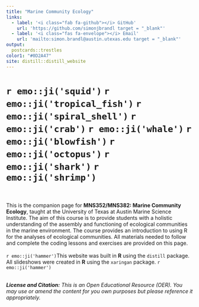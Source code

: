 ```yaml
---
title: "Marine Community Ecology"
links:
  - label: '<i class="fab fa-github"></i> GitHub'
    url: 'https://github.com/simonjbrandl target = "_blank"'
  - label: '<i class="fas fa-envelope"></i> Email'
    url: 'mailto:simon.brandl@austin.utexas.edu target = "_blank"'
output:
  postcards::trestles
color1: "#0D2A47"
site: distill::distill_website
---
```


# `r emo::ji('squid')` `r emo::ji('tropical_fish')` `r emo::ji('spiral_shell')` `r emo::ji('crab')` `r emo::ji('whale')` `r emo::ji('blowfish')` `r emo::ji('octopus')` `r emo::ji('shark')` `r emo::ji('shrimp')`
<br>
<br>
This is the companion page for **MNS352/MNS382: Marine Community Ecology**, taught at the University of Texas at Austin Marine Science Institute. The aim of this course is to provide students with a holistic understanding of the assembly and functioning of ecological communities in the marine environment. The course provides an introduction to using R for the analyses of ecological communities. All materials needed to follow and complete the coding lessons and exercises are provided on this page. 
<br>
<br>
`r emo::ji('hammer')`This website was built in **R** using the `distill` package. All slideshows were created in **R** using the `xaringan` package. `r emo::ji('hammer')` 
<br>
<br>
<div class="license">
_**License and Citation:** This is an Open Educational Resource (OER). You may use or amend the content for you own purposes but please reference it appropriately._
</div>
